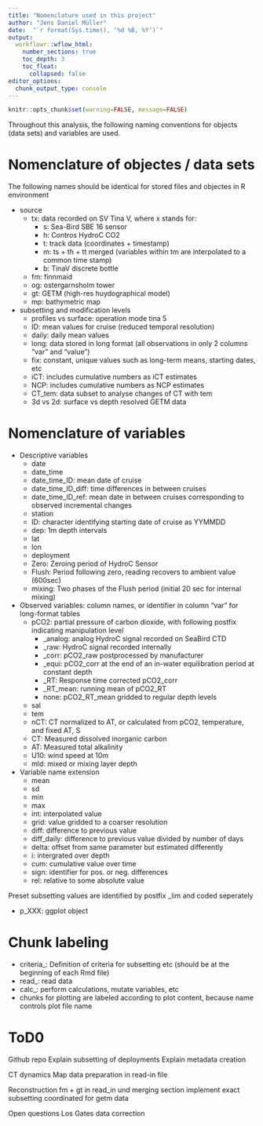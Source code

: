 ```yaml
---
title: "Nomenclature used in this project"
author: "Jens Daniel Müller"
date:  "`r format(Sys.time(), '%d %B, %Y')`"
output: 
  workflowr::wflow_html:
    number_sections: true
    toc_depth: 3
    toc_float:
      collapsed: false
editor_options:
  chunk_output_type: console
---
```



```r
knitr::opts_chunk$set(warning=FALSE, message=FALSE)
```


Throughout this analysis, the following naming conventions for objects (data sets) and variables are used.

# Nomenclature of objectes / data sets

The following names should be identical for stored files and objectes in R environment

- source
  - tx: data recorded on SV Tina V, where x stands for:
    - s: Sea-Bird SBE 16 sensor
    - h: Contros HydroC CO2
    - t: track data (coordinates + timestamp)
    - m: ts + th + tt merged (variables within tm are interpolated to a common time stamp)
    - b: TinaV discrete bottle
  - fm: finnmaid
  - og: ostergarnsholm tower
  - gt: GETM (high-res huydographical model)
  - mp: bathymetric map

- subsetting and modification levels
  - profiles vs surface: operation mode tina 5
  - ID: mean values for cruise (reduced temporal resolution)
  - daily: daily mean values
  - long: data stored in long format (all observations in only 2 columns "var" and "value")
  - fix: constant, unique values such as long-term means, starting dates, etc
  - iCT: includes cumulative numbers as iCT estimates
  - NCP: includes cumulative numbers as NCP estimates
  - CT_tem: data subset to analyse changes of CT with tem
  - 3d vs 2d: surface vs depth resolved GETM data
 
 
# Nomenclature of variables

- Descriptive variables
  - date
  - date_time
  - date_time_ID: mean date of cruise
  - date_time_ID_diff: time differences in between cruises
  - date_time_ID_ref: mean date in between cruises corresponding to observed incremental changes
  - station
  - ID: character identifying starting date of cruise as YYMMDD
  - dep: 1m depth intervals
  - lat
  - lon
  - deployment
  - Zero: Zeroing period of HydroC Sensor
  - Flush: Period following zero, reading recovers to ambient value (600sec)
  - mixing: Two phases of the Flush period (initial 20 sec for internal mixing)

- Observed variables: column names, or identifier in column "var" for long-format tables
  - pCO2: partial pressure of carbon dioxide, with following postfix indicating manipulation level 
    - _analog: analog HydroC signal recorded on SeaBird CTD
    - _raw: HydroC signal recorded internally
    - _corr: pCO2_raw postprocessed by manufacturer
    - _equi: pCO2_corr at the end of an in-water equilibration period at constant depth
    - _RT: Response time corrected pCO2_corr
    - _RT_mean: running mean of pCO2_RT
    - none: pCO2_RT_mean gridded to regular depth levels
  - sal
  - tem
  - nCT: CT normalized to AT, or calculated from pCO2, temperature, and fixed AT, S
  - CT: Measured dissolved inorganic carbon
  - AT: Measured total alkalinity
  - U10: wind speed at 10m
  - mld: mixed or mixing layer depth

- Variable name extension
  - mean
  - sd
  - min
  - max
  - int: interpolated value
  - grid: value gridded to a coarser resolution
  - diff: difference to previous value
  - diff_daily: difference to previous value divided by number of days
  - delta: offset from same parameter but estimated differently
  - i: intergrated over depth
  - cum: cumulative value over time
  - sign: identifier for pos. or neg. differences
  - rel: relative to some absolute value
  
Preset subsetting values are identified by postfix _lim and coded seperately

- p_XXX: ggplot object

# Chunk labeling

- criteria_: Definition of criteria for subsetting etc (should be at the beginning of each Rmd file)
- read_: read data
- calc_: perform calculations, mutate variables, etc
- chunks for plotting are labeled according to plot content, because name controls plot file name



# ToD0

Github repo
Explain subsetting of deployments
Explain metadata creation

CT dynamics 
Map data preparation in read-in file

Reconstruction 
fm + gt in read_in und merging section
implement exact subsetting coordinated for getm data

Open questions
Los Gates data correction
